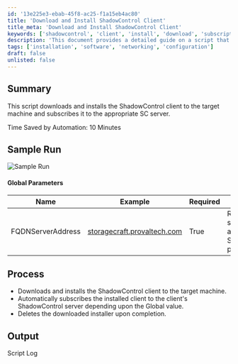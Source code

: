 ```yaml
---
id: '13e225e3-ebab-45f8-ac25-f1a15eb4ac80'
title: 'Download and Install ShadowControl Client'
title_meta: 'Download and Install ShadowControl Client'
keywords: ['shadowcontrol', 'client', 'install', 'download', 'subscription']
description: 'This document provides a detailed guide on a script that automates the download and installation of the ShadowControl client on a target machine, including steps for subscribing to the appropriate ShadowControl server and cleaning up after installation.'
tags: ['installation', 'software', 'networking', 'configuration']
draft: false
unlisted: false
---
```

## Summary

This script downloads and installs the ShadowControl client to the target machine and subscribes it to the appropriate SC server.

Time Saved by Automation: 10 Minutes

## Sample Run

![Sample Run](../../../static/img/ShadowControl-Installer/image_1.png)

#### Global Parameters

| Name                  | Example                                             | Required | Description                                               |
|-----------------------|-----------------------------------------------------|----------|-----------------------------------------------------------|
| FQDNServerAddress     | [storagecraft.provaltech.com](http://storagecraft.provaltech.com) | True     | Required to subscribe the agent to the ShadowControl portal. |

## Process

- Downloads and installs the ShadowControl client to the target machine.
- Automatically subscribes the installed client to the client's ShadowControl server depending upon the Global value.
- Deletes the downloaded installer upon completion.

## Output

Script Log











